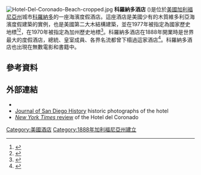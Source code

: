 [[File:Hotel-Del-Coronado-Beach-cropped.jpg|thumb]]
'''科羅納多酒店''' ({{lang-en|Hotel del Coronado}})是位於[[美國|美國]][[加利福尼亞州|加利福尼亞州]]城市[[科羅納多_(加利福尼亞州)|科羅納多]]的一座海濱度假酒店。這座酒店是美國少有的木質維多利亞海濱度假建築的實例，也是美國第二大木結構建築，並在1977年被指定為國家歷史地標<ref name="nhlsum">{{cite web |url=http://tps.cr.nps.gov/nhl/detail.cfm?ResourceId=1082&ResourceType=Building |title=National Historic Landmarks Program: Hotel del Coronado|date=1977-05-05 |accessdate=2008-06-18 |work=National Historic Landmark summary listing|publisher=National Park Service}}</ref><ref name="nris">{{cite web |url=http://www.nationalregisterofhistoricplaces.com/CA/San+Diego/state2.html |title=National Register Information System |date=2007-01-23 |work=National Register of Historic Places, Hotel del Coronado; Coronado, California |publisher=National Park Service}}</ref>，在1970年被指定為加州歷史地標<ref name=chl>{{cite ohp|844|Hotel del Coronado|2012-10-13}}</ref>。科羅納多酒店在1888年開業時是世界最大的度假酒店，總統、皇室成員、各界名流都曾下榻過這家酒店<ref name=Starr01>{{cite book |last=Starr |first=Kevin |year=2002 |title=The Dream Endures: California Enters the 1940s |publisher=Oxford University Press |url=http://books.google.com/books?id=9HnIh_auw9MC&pg=PA97&dq=Hotel+Del+Coronado&as_brr=3&ei=wAj9SPXgN4jutAPDyO2SDA#PPA97,M1|location=US |isbn=0-19-515797-4 |ref=Starr01 |page=496}}</ref>。科羅納多酒店也出現在無數電影和書籍中。
==參考資料==
{{Reflist}}
==外部連結==
{{Commonscat|Hotel del Coronado|科羅納多酒店}}
*{{Official website|www.hoteldel.com}}
*[http://www.sandiegohistory.org/journal/83summer/lady.htm Journal of San Diego History] historic photographs of the hotel
*[https://web.archive.org/web/20060321130657/http://travel2.nytimes.com/top/features/travel/destinations/unitedstates/california/sandiego/sight_details.html?vid=1083747037810 ''New York Times'' review] of the Hotel del Coronado
[[Category:美國酒店|Category:美國酒店]]
[[Category:1888年加利福尼亞州建立|Category:1888年加利福尼亞州建立]]